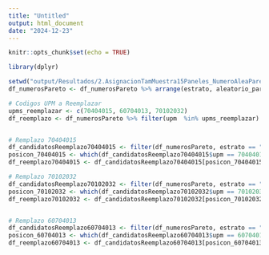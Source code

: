 ---
title: "Untitled"
output: html_document
date: "2024-12-23"
---

```{r setup, include=FALSE}
knitr::opts_chunk$set(echo = TRUE)
```

```{r}
library(dplyr)

setwd("output/Resultados/2.AsignacionTamMuestra15Paneles_NumeroAleaPareto")
df_numerosPareto <- df_numerosPareto %>% arrange(estrato, aleatorio_pareto)

# Codigos UPM a Reemplazar
upms_reemplazar <- c(70404015, 60704013, 70102032)
df_reemplazo <- df_numerosPareto %>% filter(upm  %in% upms_reemplazar)


# Remplazo 70404015
df_candidatosReemplazo70404015 <- filter(df_numerosPareto, estrato == "521 Huetar Caribe Rural Bajo")
posicon_70404015 <- which(df_candidatosReemplazo70404015$upm == 70404015)
df_reemplazo70404015 <- df_candidatosReemplazo70404015[posicon_70404015 + 1,]

# Remplazo 70102032
df_candidatosReemplazo70102032 <- filter(df_numerosPareto, estrato == "521 Huetar Caribe Rural Bajo")
posicon_70102032 <- which(df_candidatosReemplazo70102032$upm == 70102032)
df_reemplazo70102032 <- df_candidatosReemplazo70102032[posicon_70102032 + 1,]


# Remplazo 60704013
df_candidatosReemplazo60704013 <- filter(df_numerosPareto, estrato == "422 Brunca Rural Medio")
posicon_60704013 <- which(df_candidatosReemplazo60704013$upm == 60704013)
df_reemplazo60704013 <- df_candidatosReemplazo60704013[posicon_60704013 + 1,]

```

